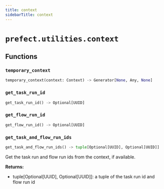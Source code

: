 ```yaml
---
title: context
sidebarTitle: context
---
```


# `prefect.utilities.context`

## Functions

### `temporary_context` <sup><a href="https://github.com/PrefectHQ/prefect/blob/main/src/prefect/utilities/context.py#L12" target="_blank"><Icon icon="github" size="14" /></a></sup>

```python
temporary_context(context: Context) -> Generator[None, Any, None]
```

### `get_task_run_id` <sup><a href="https://github.com/PrefectHQ/prefect/blob/main/src/prefect/utilities/context.py#L24" target="_blank"><Icon icon="github" size="14" /></a></sup>

```python
get_task_run_id() -> Optional[UUID]
```

### `get_flow_run_id` <sup><a href="https://github.com/PrefectHQ/prefect/blob/main/src/prefect/utilities/context.py#L33" target="_blank"><Icon icon="github" size="14" /></a></sup>

```python
get_flow_run_id() -> Optional[UUID]
```

### `get_task_and_flow_run_ids` <sup><a href="https://github.com/PrefectHQ/prefect/blob/main/src/prefect/utilities/context.py#L42" target="_blank"><Icon icon="github" size="14" /></a></sup>

```python
get_task_and_flow_run_ids() -> tuple[Optional[UUID], Optional[UUID]]
```


Get the task run and flow run ids from the context, if available.

**Returns:**
- tuple\[Optional\[UUID], Optional\[UUID]]: a tuple of the task run id and flow run id

